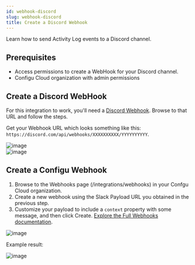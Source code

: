 ```yaml
---
id: webhook-discord
slug: webhook-discord
title: Create a Discord Webhook  
---
```


Learn how to send Activity Log events to a Discord channel.

## Prerequisites
- Access permissions to create a WebHook for your Discord channel.
- Configu Cloud organization with admin permissions

## Create a Discord WebHook
For this integration to work, you'll need a [Discord Webhook](https://support.discord.com/hc/en-us/articles/228383668).
Browse to that URL and follow the steps.

Get your Webhook URL which looks something like this: `https://discord.com/api/webhooks/XXXXXXXXXX/YYYYYYYYYY`. 

![image](./img/webhooks/discord-webhook-payload-uri-1.png)
<br/>
![image](./img/webhooks/discord-webhook-payload-uri-2.png)

## Create a Configu Webhook
1. Browse to the Webhooks page (/integrations/webhooks) in your Confgu Cloud organization.
2. Create a new webhook using the Slack Payload URL you obtained in the previous step.
3. Customize your payload to include a `context` property with some message, and then click Create.
    [Explore the Full Webhooks documentation](/webhooks).

![image](./img/webhooks/discord-customize-your-payload.png)

Example result:

![image](./img/webhooks/discord-result-of-triggering.png)